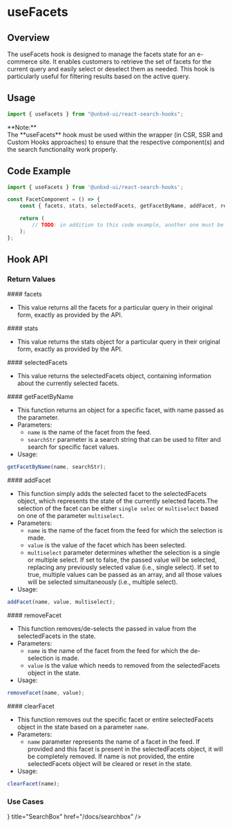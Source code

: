 

# useFacets

## Overview

The useFacets hook is designed to manage the facets state for an e-commerce site. It enables customers to retrieve the set of facets for the current query and easily select or deselect them as needed. This hook is particularly useful for filtering results based on the active query.

## Usage

```js copy
import { useFacets } from "@unbxd-ui/react-search-hooks";
```

<Callout type="warning">
	<div>**Note:**</div>
	<div>
		The **useFacets** hook must be used within the wrapper (in CSR, SSR and Custom Hooks approaches) to ensure that the respective component(s) and the search functionality work properly.
	</div>
</Callout>


## Code Example

```js copy {1, 4}
import { useFacets } from '@unbxd-ui/react-search-hooks';

const FacetComponent = () => {
    const { facets, stats, selectedFacets, getFacetByName, addFacet, removeFacet, clearFacet } = useFacets();

    return (
        // TODO: in addition to this code example, another one must be added for range facet
    );
};
```

## Hook API


### Return Values
<div style={{ position: "relative" }}>
	#### facets
	<Pills pills={[{ type: "type", label: "object" }]} left={"85px"} />
</div>

- This value returns all the facets for a particular query in their original form, exactly as provided by the API.


<div style={{ position: "relative" }}>
	#### stats
	<Pills pills={[{ type: "type", label: "object" }]} left={"75px"} />
</div>

- This value returns the stats object for a particular query in their original form, exactly as provided by the API.


<div style={{ position: "relative" }}>
	#### selectedFacets
	<Pills pills={[{ type: "type", label: "object" }]} left={"165px"} />
</div>

- This value returns the selectedFacets object, containing information about the currently selected facets.

<div style={{ position: "relative" }}>
	#### getFacetByName
	<Pills pills={[{ type: "type", label: "function" }]} left={"185px"} />
</div>

- This function returns an object for a specific facet, with name passed as the parameter.
- Parameters:
	- `name` is the name of the facet from the feed.
	- `searchStr` parameter is a search string that can be used to filter and search for specific facet values.
- Usage:

```js copy
getFacetByName(name, searchStr);
```


<div style={{ position: "relative" }}>
	#### addFacet
	<Pills pills={[{ type: "type", label: "function" }]} left={"110px"} />
</div>

- This function simply adds the selected facet to the selectedFacets object, which represents the state of the currently selected facets.The selection of the facet can be either `single selec` or `multiselect` based on one of the parameter `multiselect`.
- Parameters:
	- `name` is the name of the facet from the feed for which the selection is made.
	- `value` is the value of the facet which has been selected.
	- `multiselect` parameter determines whether the selection is a single or multiple select. If set to false, the passed value will be selected, replacing any previously selected value (i.e., single select). If set to true, multiple values can be passed as an array, and all those values will be selected simultaneously (i.e., multiple select). 
- Usage:

```js copy
addFacet(name, value, multiselect);
```


<div style={{ position: "relative" }}>
	#### removeFacet
	<Pills pills={[{ type: "type", label: "function" }]} left={"145px"} />
</div>

- This function removes/de-selects the passed in value from the selectedFacets in the state.
- Parameters:
	- `name` is the name of the facet from the feed for which the de-selection is made.
	- `value` is the value which needs to removed from the selectedFacets object in the state.
- Usage:

```js copy
removeFacet(name, value);
```


<div style={{ position: "relative" }}>
	#### clearFacet
	<Pills pills={[{ type: "type", label: "function" }]} left={"125px"} />
</div>

- This function removes out the specific facet or entire selectedFacets object in the state based on a parameter `name`.
- Parameters:
	- `name` parameter represents the name of a facet in the feed. If provided and this facet is present in the selectedFacets object, it will be completely removed. If name is not provided, the entire selectedFacets object will be cleared or reset in the state.
- Usage:

```js copy
clearFacet(name);
```


### Use Cases

<Cards>
	<Card icon={<SearchIcon />} title="SearchBox" href="/docs/searchbox" />
</Cards>
